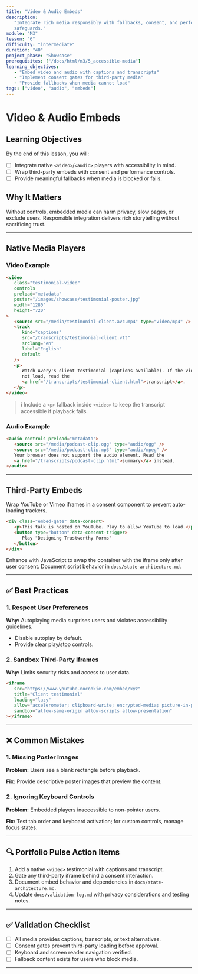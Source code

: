 ```yaml
---
title: "Video & Audio Embeds"
description:
   "Integrate rich media responsibly with fallbacks, consent, and performance
   safeguards."
module: "M3"
lesson: "6"
difficulty: "intermediate"
duration: "40"
project_phase: "Showcase"
prerequisites: ["/docs/html/m3/5_accessible-media"]
learning_objectives:
   - "Embed video and audio with captions and transcripts"
   - "Implement consent gates for third-party media"
   - "Provide fallbacks when media cannot load"
tags: ["video", "audio", "embeds"]
---
```


# Video & Audio Embeds

## Learning Objectives

By the end of this lesson, you will:

-  [ ] Integrate native `<video>`/`<audio>` players with accessibility in mind.
-  [ ] Wrap third-party embeds with consent and performance controls.
-  [ ] Provide meaningful fallbacks when media is blocked or fails.

## Why It Matters

Without controls, embedded media can harm privacy, slow pages, or exclude users.
Responsible integration delivers rich storytelling without sacrificing trust.

---

## Native Media Players

### Video Example

```html
<video
   class="testimonial-video"
   controls
   preload="metadata"
   poster="/images/showcase/testimonial-poster.jpg"
   width="1280"
   height="720"
>
   <source src="/media/testimonial-client.avc.mp4" type="video/mp4" />
   <track
      kind="captions"
      src="/transcripts/testimonial-client.vtt"
      srclang="en"
      label="English"
      default
   />
   <p>
      Watch Avery's client testimonial (captions available). If the video does
      not load, read the
      <a href="/transcripts/testimonial-client.html">transcript</a>.
   </p>
</video>
```

> ℹ️ Include a `<p>` fallback inside `<video>` to keep the transcript accessible
> if playback fails.

### Audio Example

```html
<audio controls preload="metadata">
   <source src="/media/podcast-clip.ogg" type="audio/ogg" />
   <source src="/media/podcast-clip.mp3" type="audio/mpeg" />
   Your browser does not support the audio element. Read the
   <a href="/transcripts/podcast-clip.html">summary</a> instead.
</audio>
```

---

## Third-Party Embeds

Wrap YouTube or Vimeo iframes in a consent component to prevent auto-loading
trackers.

```html
<div class="embed-gate" data-consent>
   <p>This talk is hosted on YouTube. Play to allow YouTube to load.</p>
   <button type="button" data-consent-trigger>
      Play "Designing Trustworthy Forms"
   </button>
</div>
```

Enhance with JavaScript to swap the container with the iframe only after user
consent. Document script behavior in `docs/state-architecture.md`.

---

## ✅ Best Practices

### 1. Respect User Preferences

**Why:** Autoplaying media surprises users and violates accessibility
guidelines.

-  Disable autoplay by default.
-  Provide clear play/stop controls.

### 2. Sandbox Third-Party Iframes

**Why:** Limits security risks and access to user data.

```html
<iframe
   src="https://www.youtube-nocookie.com/embed/xyz"
   title="Client testimonial"
   loading="lazy"
   allow="accelerometer; clipboard-write; encrypted-media; picture-in-picture"
   sandbox="allow-same-origin allow-scripts allow-presentation"
></iframe>
```

---

## ❌ Common Mistakes

### 1. Missing Poster Images

**Problem:** Users see a blank rectangle before playback.

**Fix:** Provide descriptive poster images that preview the content.

### 2. Ignoring Keyboard Controls

**Problem:** Embedded players inaccessible to non-pointer users.

**Fix:** Test tab order and keyboard activation; for custom controls, manage
focus states.

---

## 🔍 Portfolio Pulse Action Items

1. Add a native `<video>` testimonial with captions and transcript.
2. Gate any third-party iframe behind a consent interaction.
3. Document embed behavior and dependencies in `docs/state-architecture.md`.
4. Update `docs/validation-log.md` with privacy considerations and testing
   notes.

---

## ✅ Validation Checklist

-  [ ] All media provides captions, transcripts, or text alternatives.
-  [ ] Consent gates prevent third-party loading before approval.
-  [ ] Keyboard and screen reader navigation verified.
-  [ ] Fallback content exists for users who block media.

---
